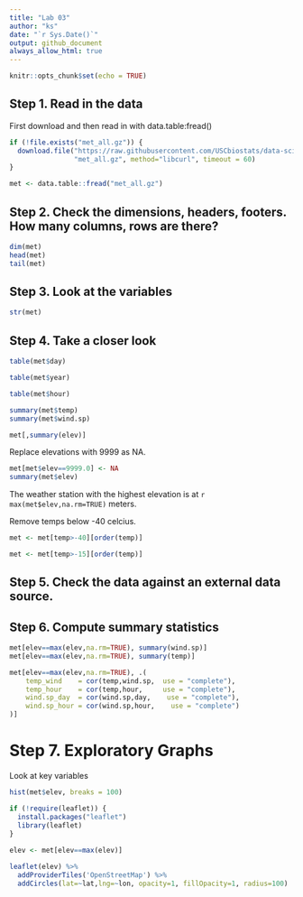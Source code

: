 ```yaml
---
title: "Lab 03"
author: "ks"
date: "`r Sys.Date()`"
output: github_document
always_allow_html: true
---
```


```r
knitr::opts_chunk$set(echo = TRUE)
```

## Step 1. Read in the data
First download and then read in with data.table:fread()

```r
if (!file.exists("met_all.gz")) {
  download.file("https://raw.githubusercontent.com/USCbiostats/data-science-data/master/02_met/met_all.gz", 
                "met_all.gz", method="libcurl", timeout = 60)  
}

met <- data.table::fread("met_all.gz")
```



## Step 2. Check the dimensions, headers, footers. How many columns, rows are there?


```r
dim(met)
head(met)
tail(met)
```
## Step 3. Look at the variables

```r
str(met)
```

## Step 4. Take a closer look

```r
table(met$day)
```

```r
table(met$year)
```

```r
table(met$hour)
```

```r
summary(met$temp)
summary(met$wind.sp)
```

```r
met[,summary(elev)]
```

Replace elevations with 9999 as NA.


```r
met[met$elev==9999.0] <- NA
summary(met$elev)
```

The weather station with the highest elevation is at `r max(met$elev,na.rm=TRUE)` meters.

Remove temps below -40 celcius.

```r
met <- met[temp>-40][order(temp)]
```

```r
met <- met[temp>-15][order(temp)]
```

## Step 5. Check the data against an external data source.

## Step 6. Compute summary statistics

```r
met[elev==max(elev,na.rm=TRUE), summary(wind.sp)]
met[elev==max(elev,na.rm=TRUE), summary(temp)]
```

```r
met[elev==max(elev,na.rm=TRUE), .(
    temp_wind    = cor(temp,wind.sp,  use = "complete"),
    temp_hour    = cor(temp,hour,     use = "complete"),
    wind.sp_day  = cor(wind.sp,day,    use = "complete"),
    wind.sp_hour = cor(wind.sp,hour,    use = "complete")
)]

```

# Step 7. Exploratory Graphs

Look at key variables

```r
hist(met$elev, breaks = 100)
```


```r
if (!require(leaflet)) {
  install.packages("leaflet")
  library(leaflet)
}
 
elev <- met[elev==max(elev)]
```

```r
leaflet(elev) %>%
  addProviderTiles('OpenStreetMap') %>% 
  addCircles(lat=~lat,lng=~lon, opacity=1, fillOpacity=1, radius=100)
```

